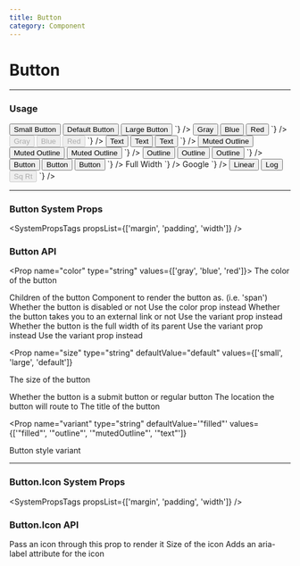 ```yaml
---
title: Button
category: Component
---
```



# Button

---

### Usage

<LiveCode>
  <LiveCode.Content
    title="Sizes"
    code={`
      <Inline>
        <Button size="small">
          Small Button
        </Button>
        <Button size="default">
          Default Button
        </Button>
        <Button size="large">
          Large Button
        </Button>
      </Inline>
    `}
  />
  <LiveCode.Content
    title="Colors"
    code={`
      <Inline>
        <Button>
          Gray
        </Button>
        <Button color="blue">
          Blue
        </Button>
        <Button color="red">
          Red
        </Button>
      </Inline>
    `}
  />
  <LiveCode.Content
    title="Disabled"
    code={`
      <Inline>
        <Button disabled>
          Gray
        </Button>
        <Button disabled color="blue">
          Blue
        </Button>
        <Button disabled color="red">
          Red
        </Button>
      </Inline>
    `}
  />
  <LiveCode.Content
    title="Text Variant"
    code={`
      <Inline>
        <Button variant="text">
          Text
        </Button>
        <Button variant="text" color="blue">
          Text
        </Button>
        <Button variant="text" color="red">
          Text
        </Button>
      </Inline>
    `}
  />
  <LiveCode.Content
    title="Muted Outline Variant"
    code={`
      <Inline>
        <Button variant="mutedOutline">
          Muted Outline
        </Button>
        <Button variant="mutedOutline" color="blue">
          Muted Outline
        </Button>
        <Button variant="mutedOutline" color="red">
          Muted Outline
        </Button>
      </Inline>
    `}
  />
  <LiveCode.Content
    title="Outline Variant"
    code={`
      <Inline>
        <Button variant="outline">
          Outline
        </Button>
        <Button variant="outline" color="blue">
          Outline
        </Button>
        <Button variant="outline" color="red">
          Outline
        </Button>
      </Inline>
    `}
  />
  <LiveCode.Content
    title="With an Icon"
    code={`
        <Inline>
          <Button variant="mutedOutline">
            <Button.Icon as={Assessment} mr="100"></Button.Icon>
            Button
          </Button>
          <Button variant="outline">
            Button<Button.Icon as={AddCircleOutline} size={20} ml="100"></Button.Icon>
          </Button>
          <Button color="blue">
            Button<Button.Icon as={ArrowDropDown} ml="200"></Button.Icon>
          </Button>
        </Inline>
    `}
  />
  <LiveCode.Content
    title="Full Width"
    code={`
      <Button fullWidth color="blue">Full Width</Button>
    `}
  />
  <LiveCode.Content
    title="External"
    code={`
      <Button external to="https://google.com">
        Google
      </Button>
    `}
  />
  <LiveCode.Content
    title="Group"
    code={`
      <Button.Group>
        <Button size="default">
          Linear
        </Button>
        <Button
          outlineBorder
          size="default"
        >
          Log
        </Button>
        <Button
          disabled
          outlineBorder
          size="default"
        >
          Sq Rt
        </Button>
      </Button.Group>
    `}
  />
</LiveCode>

---

### Button System Props

<SystemPropsTags propsList={['margin', 'padding', 'width']} />

### Button API

<Prop name="color" type="string" values={['gray', 'blue', 'red']}>
  The color of the button
</Prop>

<Prop name="children" type="react node">
  Children of the button
</Prop>

<Prop name="as" type="elementType">
  Component to render the button as. (i.e. 'span')
</Prop>

<Prop name="disabled" type="bool">
  Whether the button is disabled or not
</Prop>

<Prop name="destructive" type="bool" deprecated>
  Use the color prop instead
</Prop>

<Prop name="external" type="bool">
  Whether the button takes you to an external link or not
</Prop>

<Prop name="flat" type="bool" deprecated>
  Use the variant prop instead
</Prop>

<Prop name="fullWidth" type="bool">
  Whether the button is the full width of its parent
</Prop>

<Prop name="outline" type="bool" deprecated>
  Use the variant prop instead
</Prop>

<Prop name="outlineBorder" type="bool" deprecated>
  Use the variant prop instead
</Prop>

<Prop
  name="size"
  type="string"
  defaultValue="default"
  values={['small', 'large', 'default']}
>
  The size of the button
</Prop>

<Prop name="submit" type="bool">
  Whether the button is a submit button or regular button
</Prop>

<Prop name="to" type="string | object">
  The location the button will route to
</Prop>

<Prop name="title" type="string">
  The title of the button
</Prop>

<Prop
  name="variant"
  type="string"
  defaultValue='"filled"'
  values={['"filled"', '"outline"', '"mutedOutline"', '"text"']}
>
  Button style variant
</Prop>

---

### Button.Icon System Props

<SystemPropsTags propsList={['margin', 'padding', 'width']} />

### Button.Icon API

<Prop name="as" type="elementType">
  Pass an icon through this prop to render it
</Prop>

<Prop name="size" type="number | string" defaultValue="18">
  Size of the icon
</Prop>

<Prop name="label" type="string">
  Adds an aria-label attribute for the icon
</Prop>
